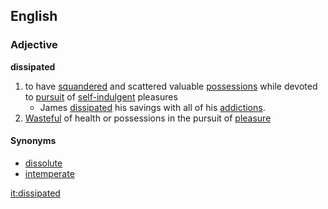 == English ==
=== Adjective ===
'''dissipated'''
# to have [[squander]]ed and scattered valuable [[possession]]s while devoted to [[pursuit]] of [[self-indulgent]] pleasures
#* James [[dissipate]]d his savings with all of his [[addiction]]s.
# [[Wasteful]] of health or possessions in the pursuit of [[pleasure]]
==== Synonyms ====
*[[dissolute]]
*[[intemperate]]

[[it:dissipated]]